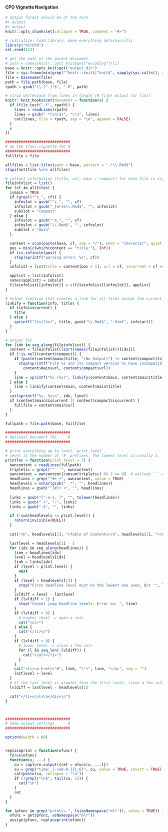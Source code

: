 
#### CPO Vignette Navigation

```r

# output format should be of the form
#> output
#> output
knitr::opts_chunk$set(collapse = TRUE, comment = "#>")

# initialize: load library, make everything deterministic
library("mlrCPO")
set.seed(123)

# get the path of the parent document
# path = names(knitr::opts_knit$get("encoding"))[1]
base = knitr::opts_knit$get("output.dir")
file = sys.frame(min(grep("^knitr::knit$|^knit$", sapply(sys.calls(), function(x) as.character(x)[1]))))$input
file = basename(file)
path = file.path(base, file)
rpath = gsub("\\.[^.]*$", ".R", path)

# strip whitespace from lines in tangle (R file) output for lintr
knitr::knit_hooks$set(document = function(x) {
  if (file_test("-f", rpath)) {
    lines = readLines(rpath)
    lines = gsub(" *(\n|$)", "\\1", lines)
    cat(lines, file = rpath, sep = "\n", append = FALSE)
  }
  x
})

#############################
# do the trans-vignette ToC #
#############################
fullfile = file

allfiles = list.files(path = base, pattern = ".*\\.Rmd$")
stopifnot(file %in% allfiles)

# collect information (title, url, main / compact) for each file in vignette dir
fileinfolist = list()
for (cf in allfiles) {
  ismain = TRUE
  if (grepl("^z_", cf)) {
    infoslot = gsub("^z_", "", cf)
    infoslot = gsub("_terse\\.Rmd$", "", infoslot)
    subslot = "compact"
  } else {
    infoslot = gsub("^a_", "", cf)
    infoslot = gsub("\\.Rmd$", "", infoslot)
    subslot = "main"
  }

  content = scan(paste(base, cf, sep = "/"), what = "character", quiet = TRUE)
  pos = min(c(which(content == "title:"), Inf))
  if (is.infinite(pos)) {
    stop(sprintf("parsing error: %s", cf))
  }
  infolist = list(title = content[pos + 1], url = cf, iscurrent = cf == file)

  applist = list(infolist)
  names(applist) = subslot
  fileinfolist[[infoslot]] = c(fileinfolist[[infoslot]], applist)
}

# helper function that creates a link for all files except the current one
linkify = function(info, title) {
  if (info$iscurrent) {
    title
  } else {
    sprintf("[%s](%s)", title, gsub("\\.Rmd$", ".html", info$url))
  }
}

# output ToC
for (idx in seq_along(fileinfolist)) {
  content = fileinfolist[[sort(names(fileinfolist))[idx]]]
  if (!is.null(content$compact)) {
    if (paste(content$main$title, "(No Output)") != content$compact$title) {
      stop(sprintf("File %s and its compact version %s have incompatible titles\nThe compact version must be paste(main_title, \"(No Output)\")",
        content$main$url, content$compact$url))
    }
    line = sprintf("%s (%s)", linkify(content$main, content$main$title), linkify(content$compact, "compact version"))
  } else {
    line = linkify(content$main, content$main$title)
  }
  cat(sprintf("%s. %s\n", idx, line))
  if (content$main$iscurrent || content$compact$iscurrent) {
    fullfile = content$main$url
  }
}

fullpath = file.path(base, fullfile)

#############################
# Optional Document TOC     #
#############################

# print everything up to level `print.level`.
# level is the number of '#' prefixes. The lowest level is usually 2.
printToc = function(print.level = 3) {
  owncontent = readLines(fullpath)
  tripletic = grepl("^```", owncontent)
  owncontent = owncontent[cumsum(tripletic) %% 2 == 0]  # exclude ```-delimited code
  headlines = grep("^#+ +", owncontent, value = TRUE)
  headlevels = nchar(gsub(" .*", "", headlines))
  headlines = gsub("^[#]+ +", "", headlines)
  
  links = gsub("[^-a-z. ]", "", tolower(headlines))
  links = gsub(" +", "-", links)
  links = gsub("-$", "", links)

  if (!sum(headlevels <= print.level)) {
    return(invisible(NULL))
  }
  
  cat("<h", headlevels[1], ">Table of Contents</h", headlevels[1], ">\n<div id=\"TOC\">\n", sep = "")

  lastlevel = headlevels[1] - 1
  for (idx in seq_along(headlines)) {
    line = headlines[idx]
    level = headlevels[idx]
    link = links[idx]
    if (level > print.level) {
      next
    }
    if (level < headlevels[1]) {
      stop("First headline level must be the lowest one used, but '", line, "' is lower.")
    }
    lvldiff = level - lastlevel
    if (lvldiff > 1) {
      stop("Cannot jump headline levels. Error on: ", line)
    }
    if (lvldiff > 0) {
      # higher level -> open a <ul>
      cat("<ul>")
    } else {
      cat("</li>\n")
    }
    if (lvldiff < 0) {
      # lower level -> close a few <ul>
      for (l in seq_len(-lvldiff)) {
        cat("</ul></li>")
      }
    }
    cat("<li><a href=\"#", link, "\">", line, "</a>", sep = "")
    lastlevel = level
  }
  # if the last level is greater than the first level, close a few <ul>
  lvldiff = lastlevel - headlevels[1]

  cat("</li></ul>\n</div>\n")
}



#############################
# Some output settings      #
#############################

options(width = 80)


replaceprint = function(ofunc) {
  force(ofunc)
  function(x, ...) {
    cu = capture.output({ret = ofunc(x, ...)})
    cu = grep("time: [-+e0-9.]{1,6}", cu, value = TRUE, invert = TRUE)
    cat(paste(cu, collapse = "\n"))
    if (!grepl("\n$", tail(cu, 1))) {
      cat("\n")
    }
    ret
  }
}

for (pfunc in grep("print\\.", ls(asNamespace("mlr")), value = TRUE)) {
  ofunc = get(pfunc, asNamespace("mlr"))
  assign(pfunc, replaceprint(ofunc))
}


```
